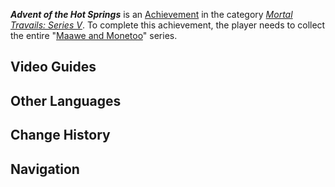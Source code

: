 {{Achievement Infobox
|id           = 80368
|order id     = 342
|category     = Mortal Travails: Series V
|description  = Collect the entire "[[Maawe and Monetoo]]" series.
|requirements = 
|primogems    = 5
|tracking     = 
|topic        = Books
|quest        = 
|hidden       = 
}}
'''''Advent of the Hot Springs''''' is an [[Achievement]] in the category ''[[Mortal Travails: Series V]]''. To complete this achievement, the player needs to collect the entire "[[Maawe and Monetoo]]" series.

==Video Guides==
{{EVT
|video1   = https://youtu.be/KBWMH4bO8kw
|caption1 = How to get "Advent of the Hot Springs" Achievement
}}

<!--
==Gameplay Notes==
* 

==Gallery==
{{Preview
|size=300px
|file=
|caption=
}}
-->
==Other Languages==
{{Other Languages
|en       = Advent of the Hot Springs
|zhs      = 温泉诞生之日
|zhs_rm   = 
|zht      = 溫泉誕生之日
|zht_rm   = 
|zh_tl    = 
|ja       = 温泉が生まれた日
|ja_rm    = Onsen ga Umareta Hi
|ja_tl    = The Day Hot Springs Were Born
|ko       = 온천 탄생의 날
|ko_tl    = 
|es       = El nacimiento de las aguas termales
|es_tl    = The Birth of the Hot Springs
|fr       = La création des sources chaudes
|fr_tl    = The Creation of the Hot Springs
|ru       = Рождение горячих источников
|ru_tl    = 
|th       = วันที่น้ำพุร้อนถือกำเนิด
|th_rm    = 
|th_tl    = 
|vi       = Ngày Suối Nước Sinh Ra
|vi_tl    = 
|de       = Geburtstag der heißen Quellen
|de_tl    = 
|id       = Lahirnya Sumber Air Panas
|id_tl    = The Birth of the Hot Springs
|pt       = Advento das Fontes Termais
|pt_tl    = 
|tr       = Kaplıcaların Doğuşu
|tr_tl    = 
|it       = Avvento delle sorgenti termali
|it_tl    = Advent of the Hot Springs
}}

==Change History==
{{Change History|5.3}}

==Navigation==
{{Achievement Navbox}}